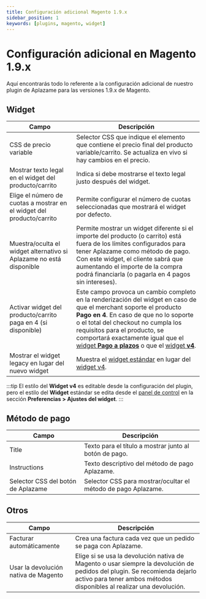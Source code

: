 ```yaml
---
title: Configuración adicional Magento 1.9.x
sidebar_position: 1
keywords: [plugins, magento, widget]
---
```

# Configuración adicional en Magento 1.9.x
Aquí encontrarás todo lo referente a la configuración adicional de nuestro plugin de Aplazame para las versiones 1.9.x de Magento.

## Widget

Campo | Descripción
----- | -----------
CSS de precio variable | Selector CSS que indique el elemento que contiene el precio final del producto variable/carrito. Se actualiza en vivo si hay cambios en el precio.
Mostrar texto legal en el widget del producto/carrito | Indica si debe mostrarse el texto legal justo después del widget.
Elige el número de cuotas a mostrar en el widget del producto/carrito | Permite configurar el número de cuotas seleccionadas que mostrará el widget por defecto.
Muestra/oculta el widget alternativo si Aplazame no está disponible | Permite mostrar un widget diferente si el importe del producto (o carrito) está fuera de los límites configurados para tener Aplazame como método de pago. Con este widget, el cliente sabrá que aumentando el importe de la compra podrá financiarla (o pagarla en 4 pagos sin intereses).
Activar widget del producto/carrito paga en 4 (si disponible) | Este campo provoca un cambio completo en la renderización del widget en caso de que el merchant soporte el producto **Pago en 4**. En caso de que no lo soporte o el total del checkout no cumpla los requisitos para el producto, se comportará exactamente igual que el [widget **Pago a plazos**](../../../api/widget/installment-payment#simulación) o que el [widget **v4**](../../../api/widget/widget-v4).
Mostrar el widget legacy en lugar del nuevo widget | Muestra el [widget estándar](../../../api/widget/installment-payment#simulación) en lugar del [widget v4](../../../api/widget/widget-v4).
:::tip
  El estilo del  **Widget v4** es editable desde la configuración del plugin, pero el estilo del **Widget** estándar se edita desde el [panel de control](https://vendors.aplazame.com/) en la sección **Preferencias > Ajustes del widget**.
:::

## Método de pago

Campo | Descripción
----- | -----------
Title | Texto para el título a mostrar junto al botón de pago.
Instructions | Texto descriptivo del método de pago Aplazame.
Selector CSS del botón de Aplazame | Selector CSS para mostrar/ocultar el método de pago Aplazame.

## Otros

Campo | Descripción
----- | -----------
Facturar automáticamente | Crea una factura cada vez que un pedido se paga con Aplazame.
Usar la devolución nativa de Magento | Elige si se usa la devolución nativa de Magento o usar siempre la devolución de pedidos del plugin. Se recomienda dejarlo activo para tener ambos métodos disponibles al realizar una devolución.
